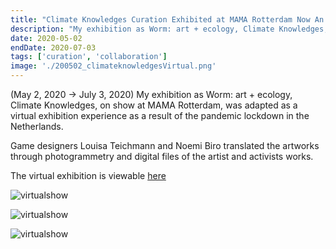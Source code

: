 ```yaml
---
title: "Climate Knowledges Curation Exhibited at MAMA Rotterdam Now An Online Game"
description: "My exhibition as Worm: art + ecology, Climate Knowledges, on show at MAMA Rotterdam, was adapted as a virtual exhibition experience as a result of the pandemic lockdown in the Netherlands. Game designers Louisa Teichmann and Noemi Biro translated the artworks through photogrammetry and digital files of the artist and activists works. The virtual exhibition is viewable online. (May 2, 2020 → July 3, 2020) "
date: 2020-05-02
endDate: 2020-07-03
tags: ['curation', 'collaboration']
image: './200502_climateknowledgesVirtual.png'
---
```


(May 2, 2020 → July 3, 2020) My exhibition as Worm: art + ecology, Climate Knowledges, on show at MAMA Rotterdam, was adapted as a virtual exhibition experience as a result of the pandemic lockdown in the Netherlands. 

Game designers Louisa Teichmann and Noemi Biro translated the artworks through photogrammetry and digital files of the artist and activists works. 

The virtual exhibition is viewable [here](https://thisismama.nl/virtualshowroom/climateknowledges.html)

![virtualshow](200502_climateknowledgesVirtualA.png)

![virtualshow](200502_climateknowledgesVirtualR.png)

![virtualshow](200502_climateknowledgesVirtual2.png)